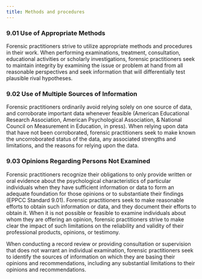 ```yaml
---
title: Methods and procedures
---
```

### 9.01 Use of Appropriate Methods
Forensic practitioners strive to utilize appropriate methods and procedures in their work.  When performing examinations, treatment, consultation, educational activities or scholarly investigations, forensic practitioners seek to maintain integrity by examining the issue or problem at hand from all reasonable perspectives and seek information that will differentially test plausible rival hypotheses.

### 9.02 Use of Multiple Sources of Information
Forensic practitioners ordinarily avoid relying solely on one source of data, and corroborate important data whenever feasible (American Educational Research Association, American Psychological Association, & National Council on Measurement in Education, in press).  When relying upon data that have not been corroborated, forensic practitioners seek to make known the uncorroborated status of the data, any associated strengths and limitations, and the reasons for relying upon the data.

### 9.03 Opinions Regarding Persons Not Examined
Forensic practitioners recognize their obligations to only provide written or oral evidence about the psychological characteristics of particular individuals when they have sufficient information or data to form an adequate foundation for those opinions or to substantiate their findings (EPPCC Standard 9.01).  Forensic practitioners seek to make reasonable efforts to obtain such information or data, and they document their efforts to obtain it.  When it is not possible or feasible to examine individuals about whom they are offering an opinion, forensic practitioners strive to make clear the impact of such limitations on the reliability and validity of their professional products, opinions, or testimony.

When conducting a record review or providing consultation or supervision that does not warrant an individual examination, forensic practitioners seek to identify the sources of information on which they are basing their opinions and recommendations, including any substantial limitations to their opinions and recommendations.